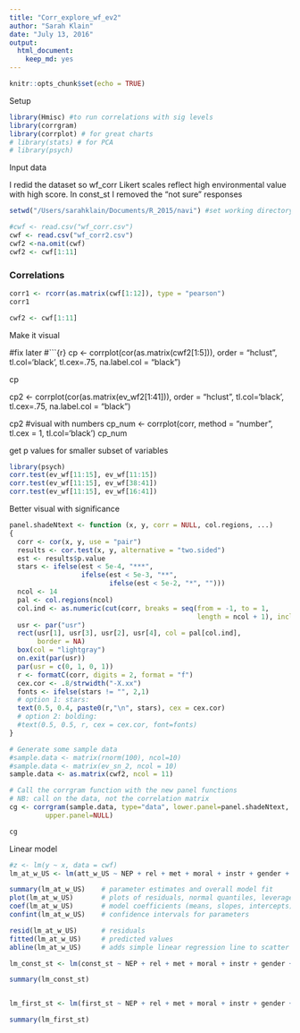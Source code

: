```yaml
---
title: "Corr_explore_wf_ev2"
author: "Sarah Klain"
date: "July 13, 2016"
output: 
  html_document: 
    keep_md: yes
---
```


```r
knitr::opts_chunk$set(echo = TRUE)
```

Setup

```r
library(Hmisc) #to run correlations with sig levels
library(corrgram)
library(corrplot) # for great charts
# library(stats) # for PCA
# library(psych)
```

Input data

I redid the dataset so wf_corr Likert scales reflect high environmental value with high score. In const_st I removed the "not sure" responses
```r
setwd("/Users/sarahklain/Documents/R_2015/navi") #set working directory

#cwf <- read.csv("wf_corr.csv")
cwf <- read.csv("wf_corr2.csv")
cwf2 <-na.omit(cwf)
cwf2 <- cwf[1:11]
```

### Correlations

```r
corr1 <- rcorr(as.matrix(cwf[1:12]), type = "pearson")
corr1

cwf2 <- cwf[1:11]
```

Make it visual

#fix later
#```{r}
cp <- corrplot(cor(as.matrix(cwf2[1:5])), order = "hclust", tl.col='black', tl.cex=.75, na.label.col = "black") 

cp

cp2 <- corrplot(cor(as.matrix(ev_wf2[1:41])), order = "hclust", tl.col='black', tl.cex=.75, na.label.col = "black") 

cp2
#visual with numbers
cp_num <- corrplot(corr, method = "number", tl.cex = 1, tl.col='black')
cp_num

get p values for smaller subset of variables
```r
library(psych)
corr.test(ev_wf[11:15], ev_wf[11:15])
corr.test(ev_wf[11:15], ev_wf[38:41])
corr.test(ev_wf[11:15], ev_wf[16:41])
```


Better visual with significance
```r
panel.shadeNtext <- function (x, y, corr = NULL, col.regions, ...) 
{
  corr <- cor(x, y, use = "pair")
  results <- cor.test(x, y, alternative = "two.sided")
  est <- results$p.value
  stars <- ifelse(est < 5e-4, "***", 
                  ifelse(est < 5e-3, "**", 
                         ifelse(est < 5e-2, "*", "")))
  ncol <- 14
  pal <- col.regions(ncol)
  col.ind <- as.numeric(cut(corr, breaks = seq(from = -1, to = 1, 
                                               length = ncol + 1), include.lowest = TRUE))
  usr <- par("usr")
  rect(usr[1], usr[3], usr[2], usr[4], col = pal[col.ind], 
       border = NA)
  box(col = "lightgray")
  on.exit(par(usr))
  par(usr = c(0, 1, 0, 1))
  r <- formatC(corr, digits = 2, format = "f")
  cex.cor <- .8/strwidth("-X.xx")
  fonts <- ifelse(stars != "", 2,1)
  # option 1: stars:
  text(0.5, 0.4, paste0(r,"\n", stars), cex = cex.cor)
  # option 2: bolding:
  #text(0.5, 0.5, r, cex = cex.cor, font=fonts)
}

# Generate some sample data
#sample.data <- matrix(rnorm(100), ncol=10)
#sample.data <- matrix(ev_sn_2, ncol = 10)
sample.data <- as.matrix(cwf2, ncol = 11)

# Call the corrgram function with the new panel functions
# NB: call on the data, not the correlation matrix
cg <- corrgram(sample.data, type="data", lower.panel=panel.shadeNtext, 
         upper.panel=NULL)

cg

```

Linear model

```r
#z <- lm(y ~ x, data = cwf)
lm_at_w_US <- lm(att_w_US ~ NEP + rel + met + moral + instr + gender + age + edu + income + employ, data = cwf)

summary(lm_at_w_US)    # parameter estimates and overall model fit
plot(lm_at_w_US)       # plots of residuals, normal quantiles, leverage
coef(lm_at_w_US)       # model coefficients (means, slopes, intercepts)
confint(lm_at_w_US)    # confidence intervals for parameters

resid(lm_at_w_US)      # residuals
fitted(lm_at_w_US)     # predicted values
abline(lm_at_w_US)     # adds simple linear regression line to scatter plot

lm_const_st <- lm(const_st ~ NEP + rel + met + moral + instr + gender + age + edu + income + employ, data = cwf)

summary(lm_const_st)


lm_first_st <- lm(first_st ~ NEP + rel + met + moral + instr + gender + age + edu + income + employ, data = cwf)

summary(lm_first_st)
```


